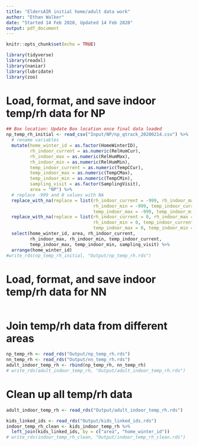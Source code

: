```yaml
---
title: "EldersAIR initial home/adult data work"
author: "Ethan Walker"
date: "Started 14 Feb 2020, Updated 14 Feb 2020"
output: pdf_document
---
```


```r
knitr::opts_chunk$set(echo = TRUE)
```

```r
library(tidyverse)
library(readxl)
library(naniar)
library(lubridate)
library(zoo)
```


# Load, format, and save indoor temp/rh data for NP
```r
## Box location: Update Box location once final data loaded
np_temp_rh_initial <- read_csv("Input/NP/np_qtrack_20200214.csv") %>% 
  # rename variables
  mutate(home_winter_id = as.factor(HomeWinterID),
         rh_indoor_current = as.numeric(RelHumCur),
         rh_indoor_max = as.numeric(RelHumMax),
         rh_indoor_min = as.numeric(RelHumMin),
         temp_indoor_current = as.numeric(TempCCur),
         temp_indoor_max = as.numeric(TempCMax),
         temp_indoor_min = as.numeric(TempCMin),
         sampling_visit = as.factor(SamplingVisit),
         area = "NP") %>% 
  # replace -999 and 0 values with NA
  replace_with_na(replace = list(rh_indoor_current = -999, rh_indoor_max = -999,
                                 rh_indoor_min = -999, temp_indoor_current = -999,
                                 temp_indoor_max = -999, temp_indoor_min = -999)) %>% 
  replace_with_na(replace = list(rh_indoor_current = 0, rh_indoor_max = 0,
                                 rh_indoor_min = 0, temp_indoor_current = 0,
                                 temp_indoor_max = 0, temp_indoor_min = 0)) %>% 
  select(home_winter_id, area, rh_indoor_current, 
         rh_indoor_max, rh_indoor_min, temp_indoor_current, 
         temp_indoor_max, temp_indoor_min, sampling_visit) %>% 
  arrange(home_winter_id)
#write_rds(np_temp_rh_initial, "Output/np_temp_rh.rds")
```


# Load, format, and save indoor temp/rh data for NN
```r

```


# Join temp/rh data from different areas
```r
np_temp_rh <- read_rds("Output/np_temp_rh.rds")
nn_temp_rh <- read_rds("Output/nn_temp_rh.rds")
adult_indoor_temp_rh <- rbind(np_temp_rh, nn_temp_rh)
# write_rds(adult_indoor_temp_rh, "Output/adult_indoor_temp_rh.rds")
```


# Clean up all temp/rh data
```r
adult_indoor_temp_rh <- read_rds("Output/adult_indoor_temp_rh.rds")

kids_linked_ids <- read_rds("Output/kids_linked_ids.rds")
indoor_temp_rh_clean <- kids_indoor_temp_rh %>% 
  left_join(kids_linked_ids, by = c("area", "home_winter_id"))
# write_rds(indoor_temp_rh_clean, "Output/indoor_temp_rh_clean.rds")
```